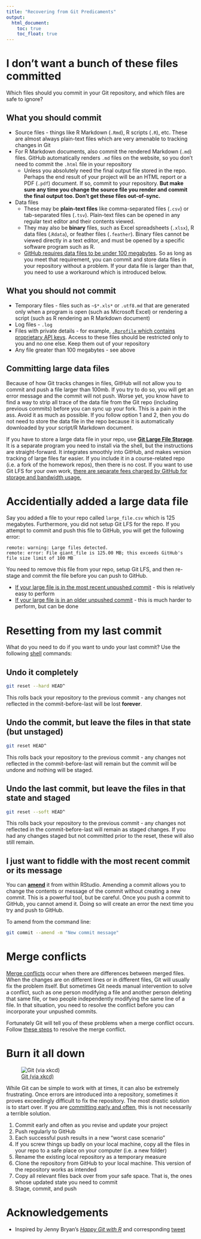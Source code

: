 ```yaml
---
title: "Recovering from Git Predicaments"
output:
  html_document:
    toc: true
    toc_float: true
---
```


# I don't want a bunch of these files committed

Which files should you commit in your Git repository, and which files are safe to ignore?

## What you should commit

* Source files - things like R Markdown (`.Rmd`), R scripts (`.R`), etc. These are almost always plain-text files which are very amenable to tracking changes in Git
* For R Markdown documents, also commit the rendered Markdown (`.md`) files. GitHub automatically renders `.md` files on the website, so you don't need to commit the `.html` file in your repository
    * Unless you absolutely need the final output file stored in the repo. Perhaps the end result of your project will be an HTML report or a PDF (`.pdf`) document. If so, commit to your repository. **But make sure any time you change the source file you render and commit the final output too. Don't get these files out-of-sync.**
* Data files
    * These may be **plain-text files** like comma-separated files (`.csv`) or tab-separated files (`.tsv`). Plain-text files can be opened in any regular text editor and their contents viewed.
    * They may also be **binary** files, such as Excel spreadsheets (`.xlsx`), R data files (.`Rdata`), or feather files (`.feather`). Binary files cannot be viewed directly in a text editor, and must be opened by a specific software program such as R.
    * [GitHub requires data files to be under 100 megabytes](https://help.github.com/articles/conditions-for-large-files/). So as long as you meet that requirement, you can commit and store data files in your repository without a problem. If your data file is larger than that, you need to use a workaround which is introduced below.

## What you should not commit

* Temporary files - files such as `~$*.xls*` or `.utf8.md` that are generated only when a program is open (such as Microsoft Excel) or rendering a script (such as R rendering an R Markdown document)
* Log files - `.log`
* Files with private details - for example, [`.Rprofile` which contains proprietary API keys](https://cfss.uchicago.edu/webdata001_api.html#api_authentication). Access to these files should be restricted only to you and no one else. Keep them out of your repository
* Any file greater than 100 megabytes - see above

## Committing large data files

Because of how Git tracks changes in files, GitHub will not allow you to commit and push a file larger than 100mb. If you try to do so, you will get an error message and the commit will not push. Worse yet, you know have to find a way to strip all trace of the data file from the Git repo (including previous commits) before you can sync up your fork. This is a pain in the ass. Avoid it as much as possible. If you follow option 1 and 2, then you do not need to store the data file in the repo because it is automatically downloaded by your script/R Markdown document.

If you have to store a large data file in your repo, use [**Git Large File Storage**](https://git-lfs.github.com/). It is a separate program you need to install via the shell, but the instructions are straight-forward. It integrates smoothly into GitHub, and makes version tracking of large files far easier. If you include it in a course-related repo (i.e. a fork of the homework repos), then there is no cost. If you want to use Git LFS for your own work, [there are separate fees charged by GitHub for storage and bandwidth usage.](https://help.github.com/articles/about-storage-and-bandwidth-usage/)

# Accidentially added a large data file

Say you added a file to your repo called `large_file.csv` which is 125 megabytes. Furthermore, you did not setup Git LFS for the repo. If you attempt to commit and push this file to GitHub, you will get the following error:

```shell
remote: warning: Large files detected.
remote: error: File giant_file is 125.00 MB; this exceeds GitHub's file size limit of 100 MB
```

You need to remove this file from your repo, setup Git LFS, and then re-stage and commit the file before you can push to GitHub.

* [If your large file is in the most recent unpushed commit](https://help.github.com/articles/removing-files-from-a-repository-s-history/) - this is relatively easy to perform
* [If your large file is in an older unpushed commit](https://help.github.com/articles/removing-sensitive-data-from-a-repository/) - this is much harder to perform, but can be done

# Resetting from my last commit

What do you need to do if you want to undo your last commit? Use the following [shell](shell.html) commands:

## Undo it completely

```bash
git reset --hard HEAD^
```

This rolls back your repository to the previous commit - any changes not reflected in the commit-before-last will be lost **forever**.

## Undo the commit, but leave the files in that state (but unstaged)

```bash
git reset HEAD^
```

This rolls back your repository to the previous commit - any changes not reflected in the commit-before-last will remain but the commit will be undone and nothing will be staged.

## Undo the last commit, but leave the files in that state and staged

```bash
git reset --soft HEAD^
```

This rolls back your repository to the previous commit - any changes not reflected in the commit-before-last will remain as staged changes. If you had any changes staged but not committed prior to the reset, these will also still remain.

## I just want to fiddle with the most recent commit or its message

You can [**amend**](https://www.atlassian.com/git/tutorials/rewriting-history) it from within RStudio. Amending a commit allows you to change the contents or message of the commit without creating a new commit. This is a powerful tool, but be careful. Once you push a commit to GitHub, you cannot amend it. Doing so will create an error the next time you try and push to GitHub.

To amend from the command line:

```bash
git commit --amend -m "New commit message"
```

# Merge conflicts

[Merge conflicts](https://help.github.com/articles/about-merge-conflicts/) occur when there are differences between merged files. When the changes are on different lines or in different files, Git will usually fix the problem itself. But sometimes Git needs manual intervention to solve a conflict, such as one person modifying a file and another person deleting that same file, or two people independently modifying the same line of a file. In that situation, you need to resolve the conflict before you can incorporate your unpushed commits.

Fortunately Git will tell you of these problems when a merge conflict occurs. Follow [these steps](https://help.github.com/articles/resolving-a-merge-conflict-using-the-command-line/) to resolve the merge conflict.

# Burn it all down

![[Git (via xkcd)](https://xkcd.com/1597/)](https://imgs.xkcd.com/comics/git.png)

While Git can be simple to work with at times, it can also be extremely frustrating. Once errors are introduced into a repository, sometimes it proves exceedingly difficult to fix the repository. The most drastic solution is to start over. If you are [committing early and often](https://sethrobertson.github.io/GitBestPractices/#commit), this is not necessarily a terrible solution.

1. Commit early and often as you revise and update your project
1. Push regularly to GitHub
1. Each successful push results in a new "worst case scenario"
1. If you screw things up badly on your local machine, copy all the files in your repo to a safe place on your computer (i.e. a new folder)
1. Rename the existing local repository as a temporary measure
1. Clone the repository from GitHub to your local machine. This version of the repository works as intended
1. Copy all relevant files back over from your safe space. That is, the ones whose updated state you need to commit
1. Stage, commit, and push

# Acknowledgements {.toc-ignore}

* Inspired by Jenny Bryan's [*Happy Git with R*](http://happygitwithr.com/) and corresponding [tweet](https://twitter.com/JennyBryan/status/743457387730735104)
